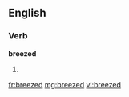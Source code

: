 ==English==

===Verb===
'''breezed'''

# {{past of|[[breeze]]}}

[[fr:breezed]]
[[mg:breezed]]
[[vi:breezed]]